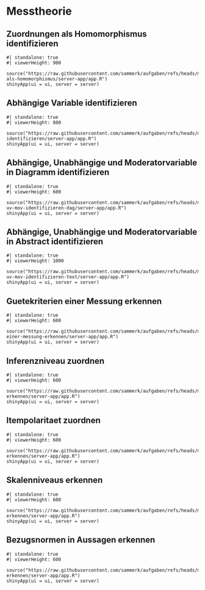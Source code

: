 # Messtheorie
## Zuordnungen als Homomorphismus identifizieren
```shinylive-r
#| standalone: true
#| viewerHeight: 900

source("https://raw.githubusercontent.com/sammerk/aufgaben/refs/heads/master/messtheorie/messung-als-homomorphismus/server-app/app.R")
shinyApp(ui = ui, server = server)
```

## Abhängige Variable identifizieren
```shinylive-r
#| standalone: true
#| viewerHeight: 800

source("https://raw.githubusercontent.com/sammerk/aufgaben/refs/heads/master/messtheorie/av-identifizieren/server-app/app.R")
shinyApp(ui = ui, server = server)
```

## Abhängige, Unabhängige und Moderatorvariable in Diagramm identifizieren
```shinylive-r
#| standalone: true
#| viewerHeight: 600

source("https://raw.githubusercontent.com/sammerk/aufgaben/refs/heads/master/messtheorie/av-uv-mov-identifizieren-dag/server-app/app.R")
shinyApp(ui = ui, server = server)
```

## Abhängige, Unabhängige und Moderatorvariable in Abstract identifizieren
```shinylive-r
#| standalone: true
#| viewerHeight: 1000

source("https://raw.githubusercontent.com/sammerk/aufgaben/refs/heads/master/messtheorie/av-uv-mov-identifizieren-text/server-app/app.R")
shinyApp(ui = ui, server = server)
```

## Guetekriterien einer Messung erkennen
```shinylive-r
#| standalone: true
#| viewerHeight: 600

source("https://raw.githubusercontent.com/sammerk/aufgaben/refs/heads/master/messtheorie/guetekriterien-einer-messung-erkennen/server-app/app.R")
shinyApp(ui = ui, server = server)
```

## Inferenzniveau zuordnen
```shinylive-r
#| standalone: true
#| viewerHeight: 600

source("https://raw.githubusercontent.com/sammerk/aufgaben/refs/heads/master/messtheorie/inferenzniveau-erkennen/server-app/app.R")
shinyApp(ui = ui, server = server)
```

## Itempolaritaet zuordnen
```shinylive-r
#| standalone: true
#| viewerHeight: 600

source("https://raw.githubusercontent.com/sammerk/aufgaben/refs/heads/master/messtheorie/itempolaritaet-erkennen/server-app/app.R")
shinyApp(ui = ui, server = server)
```

## Skalenniveaus erkennen
```shinylive-r
#| standalone: true
#| viewerHeight: 600

source("https://raw.githubusercontent.com/sammerk/aufgaben/refs/heads/master/messtheorie/skalenniveau-erkennen/server-app/app.R")
shinyApp(ui = ui, server = server)
```

## Bezugsnormen in Aussagen erkennen
```shinylive-r
#| standalone: true
#| viewerHeight: 600

source("https://raw.githubusercontent.com/sammerk/aufgaben/refs/heads/master/messtheorie/bezugsnormen-erkennen/server-app/app.R")
shinyApp(ui = ui, server = server)
```